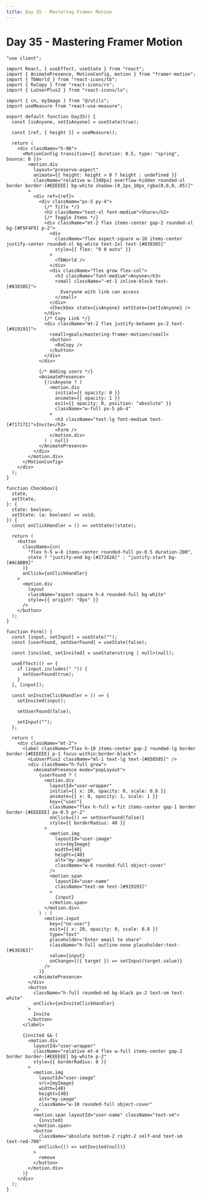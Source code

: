 ```yaml
---
title: Day 35 - Mastering Framer Motion
---
```


# Day 35 - Mastering Framer Motion

<Tabs id="day-35">

<Tab label="Preview">

<ComponentPreview name="framer-motion-day-35" />

</Tab>

<Tab label="Code">

```tsx title="components/day-35.tsx" showLineNumbers
"use client";

import React, { useEffect, useState } from "react";
import { AnimatePresence, MotionConfig, motion } from "framer-motion";
import { TbWorld } from "react-icons/tb";
import { RxCopy } from "react-icons/rx";
import { LuUserPlus2 } from "react-icons/lu";

import { cn, myImage } from "@/utils";
import useMeasure from "react-use-measure";

export default function Day35() {
  const [isAnyone, setIsAnyone] = useState(true);

  const [ref, { height }] = useMeasure();

  return (
    <div className="h-96">
      <MotionConfig transition={{ duration: 0.5, type: "spring", bounce: 0 }}>
        <motion.div
          layout="preserve-aspect"
          animate={{ height: height > 0 ? height : undefined }}
          className="relative w-[340px] overflow-hidden rounded-xl border border-[#EEEEEE] bg-white shadow-[0_2px_10px_rgba(0,0,0,.05)]"
        >
          <div ref={ref}>
            <div className="px-5 py-4">
              {/* Title */}
              <h2 className="text-xl font-medium">Share</h2>
              {/* Toggle Items */}
              <div className="mt-2 flex items-center gap-2 rounded-xl bg-[#F5F4F9] p-2">
                <div
                  className="flex aspect-square w-10 items-center justify-center rounded-xl bg-white text-2xl text-[#838385]"
                  style={{ flex: "0 0 auto" }}
                >
                  <TbWorld />
                </div>
                <div className="flex grow flex-col">
                  <h3 className="font-medium">Anyone</h3>
                  <small className="-mt-1 inline-block text-[#838385]">
                    Everyone with link can access
                  </small>
                </div>
                <Checkbox state={isAnyone} setState={setIsAnyone} />
              </div>
              {/* Copy Link */}
              <div className="mt-2 flex justify-between px-2 text-[#919193]">
                <small>goals/mastering-framer-motion</small>
                <button>
                  <RxCopy />
                </button>
              </div>
            </div>

            {/* Adding users */}
            <AnimatePresence>
              {!isAnyone ? (
                <motion.div
                  initial={{ opacity: 0 }}
                  animate={{ opacity: 1 }}
                  exit={{ opacity: 0, position: "absolute" }}
                  className="w-full px-5 pb-4"
                >
                  <h3 className="text-lg font-medium text-[#717172]">Invite</h3>
                  <Form />
                </motion.div>
              ) : null}
            </AnimatePresence>
          </div>
        </motion.div>
      </MotionConfig>
    </div>
  );
}

function Checkbox({
  state,
  setState,
}: {
  state: boolean;
  setState: (a: boolean) => void;
}) {
  const onClickHandler = () => setState(!state);

  return (
    <button
      className={cn(
        "flex h-5 w-8 items-center rounded-full px-0.5 duration-200",
        state ? "justify-end bg-[#272628]" : "justify-start bg-[#ACABB9]"
      )}
      onClick={onClickHandler}
    >
      <motion.div
        layout
        className="aspect-square h-4 rounded-full bg-white"
        style={{ originY: "0px" }}
      />
    </button>
  );
}

function Form() {
  const [input, setInput] = useState("");
  const [userFound, setUserFound] = useState(false);

  const [invited, setInvited] = useState<string | null>(null);

  useEffect(() => {
    if (input.includes(" ")) {
      setUserFound(true);
    }
  }, [input]);

  const onInviteClickHandler = () => {
    setInvited(input);

    setUserFound(false);

    setInput("");
  };

  return (
    <div className="mt-2">
      <label className="flex h-10 items-center gap-2 rounded-lg border border-[#EEEEEE] p-1 focus-within:border-black">
        <LuUserPlus2 className="ml-1 text-lg text-[#858585]" />
        <div className="h-full grow">
          <AnimatePresence mode="popLayout">
            {userFound ? (
              <motion.div
                layoutId="user-wrapper"
                initial={{ x: 20, opacity: 0, scale: 0.8 }}
                animate={{ x: 0, opacity: 1, scale: 1 }}
                key={"user"}
                className="flex h-full w-fit items-center gap-1 border border-[#EEEEEE] px-0.5 pr-2"
                onClick={() => setUserFound(false)}
                style={{ borderRadius: 40 }}
              >
                <motion.img
                  layoutId="user-image"
                  src={myImage}
                  width={40}
                  height={40}
                  alt="my-image"
                  className="w-6 rounded-full object-cover"
                />
                <motion.span
                  layoutId="user-name"
                  className="text-sm text-[#919193]"
                >
                  {input}
                </motion.span>
              </motion.div>
            ) : (
              <motion.input
                key={"no-user"}
                exit={{ x: 20, opacity: 0, scale: 0.8 }}
                type="text"
                placeholder="Enter email to share"
                className="h-full outline-none placeholder:text-[#636363]"
                value={input}
                onChange={({ target }) => setInput(target.value)}
              />
            )}
          </AnimatePresence>
        </div>
        <button
          className="h-full rounded-md bg-black px-2 text-sm text-white"
          onClick={onInviteClickHandler}
        >
          Invite
        </button>
      </label>

      {invited && (
        <motion.div
          layoutId="user-wrapper"
          className="relative mt-4 flex w-full items-center gap-2 border border-[#EEEEEE] bg-white p-2"
          style={{ borderRadius: 8 }}
        >
          <motion.img
            layoutId="user-image"
            src={myImage}
            width={40}
            height={40}
            alt="my-image"
            className="w-10 rounded-full object-cover"
          />
          <motion.span layoutId="user-name" className="text-sm">
            {invited}
          </motion.span>
          <button
            className="absolute bottom-2 right-2 self-end text-sm text-red-700"
            onClick={() => setInvited(null)}
          >
            remove
          </button>
        </motion.div>
      )}
    </div>
  );
}
```

</Tab>

</Tabs>